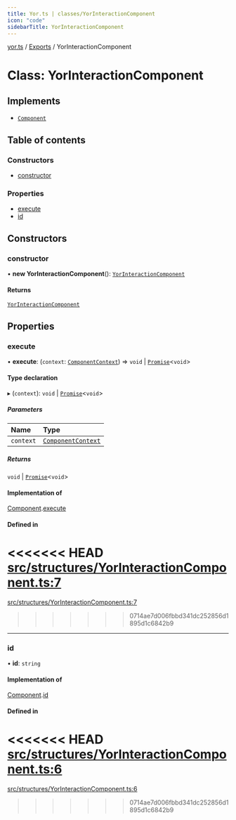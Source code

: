 ```yaml
---
title: Yor.ts | classes/YorInteractionComponent
icon: "code"
sidebarTitle: YorInteractionComponent
---
```

[yor.ts](../README) / [Exports](../modules) / YorInteractionComponent

# Class: YorInteractionComponent

## Implements

- [`Component`](../interfaces/Component)

## Table of contents

### Constructors

- [constructor](YorInteractionComponent#constructor)

### Properties

- [execute](YorInteractionComponent#execute)
- [id](YorInteractionComponent#id)

## Constructors

### constructor

• **new YorInteractionComponent**(): [`YorInteractionComponent`](YorInteractionComponent)

#### Returns

[`YorInteractionComponent`](YorInteractionComponent)

## Properties

### execute

• **execute**: (`context`: [`ComponentContext`](ComponentContext)) => `void` \| [`Promise`]( https://developer.mozilla.org/docs/Web/JavaScript/Reference/Global_Objects/Promise )\<`void`\>

#### Type declaration

▸ (`context`): `void` \| [`Promise`]( https://developer.mozilla.org/docs/Web/JavaScript/Reference/Global_Objects/Promise )\<`void`\>

##### Parameters

| Name | Type |
| :------ | :------ |
| `context` | [`ComponentContext`](ComponentContext) |

##### Returns

`void` \| [`Promise`]( https://developer.mozilla.org/docs/Web/JavaScript/Reference/Global_Objects/Promise )\<`void`\>

#### Implementation of

[Component](../interfaces/Component).[execute](../interfaces/Component#execute)

#### Defined in

<<<<<<< HEAD
[src/structures/YorInteractionComponent.ts:7](https://github.com/OreOreki/interactions.ts/blob/17758ff/src/structures/YorInteractionComponent.ts#L7)
=======
[src/structures/YorInteractionComponent.ts:7](https://github.com/OreOreki/yor.ts/blob/17758ff/src/structures/YorInteractionComponent.ts#L7)
>>>>>>> 0714ae7d006fbbd341dc252856d1895d1c6842b9

___

### id

• **id**: `string`

#### Implementation of

[Component](../interfaces/Component).[id](../interfaces/Component#id)

#### Defined in

<<<<<<< HEAD
[src/structures/YorInteractionComponent.ts:6](https://github.com/OreOreki/interactions.ts/blob/17758ff/src/structures/YorInteractionComponent.ts#L6)
=======
[src/structures/YorInteractionComponent.ts:6](https://github.com/OreOreki/yor.ts/blob/17758ff/src/structures/YorInteractionComponent.ts#L6)
>>>>>>> 0714ae7d006fbbd341dc252856d1895d1c6842b9
